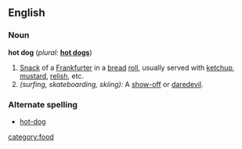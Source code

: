 ==English==

===Noun===
'''hot dog'''  (''plural:'' '''[[hot dogs]]''')
# [[Snack]] of a [[Frankfurter]] in a [[bread]] [[roll]], usually served with  [[ketchup]], [[mustard]], [[relish]], etc.
# ''(surfing, skateboarding, skiing):'' A [[show-off]] or [[daredevil]].
===Alternate spelling===
*[[hot-dog]]

[[category:food]]